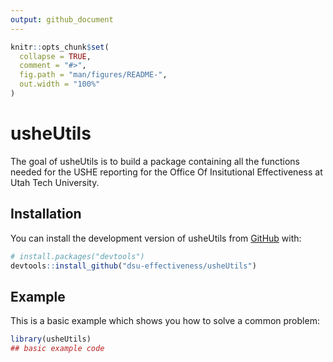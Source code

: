 ```yaml
---
output: github_document
---
```


<!-- README.md is generated from README.Rmd. Please edit that file -->

```r
knitr::opts_chunk$set(
  collapse = TRUE,
  comment = "#>",
  fig.path = "man/figures/README-",
  out.width = "100%"
)
```

# usheUtils

<!-- badges: start -->
<!-- badges: end -->

The goal of usheUtils is to build a package containing all the functions needed for the USHE reporting for the Office Of Insitutional Effectiveness at Utah Tech University.

## Installation

You can install the development version of usheUtils from [GitHub](https://github.com/) with:

``` r
# install.packages("devtools")
devtools::install_github("dsu-effectiveness/usheUtils")
```

## Example

This is a basic example which shows you how to solve a common problem:

```r
library(usheUtils)
## basic example code
```
